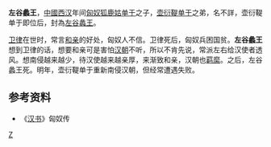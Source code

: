'''左谷蠡王'''，[[中國|中國]][[西汉|西汉]]年间[[匈奴|匈奴]][[狐鹿姑单于|狐鹿姑单于]]之子，[[壶衍鞮单于|壶衍鞮单于]]之弟，名不詳，壶衍鞮单于即位后，封為[[左谷蠡王|左谷蠡王]]。

[[卫律|卫律]]在世时，常言[[和亲|和亲]]的好处，匈奴人不信。卫律死后，匈奴兵困国贫。'''左谷蠡王'''想到卫律的话，想要和亲可是害怕[[汉朝|汉朝]]不听，所以不肯先说，常派左右给汉使者透风。想南侵越来越少，待汉使越来越亲厚，来渐致和亲，汉朝也[[羁縻|羁縻]]。之后，左谷蠡王死。明年，壶衍鞮单于重新南侵汉朝，但经常遭遇失败。
==参考资料==
*《[[汉书|汉书]]》匈奴传

[[Category:匈奴政治人物|Z]]